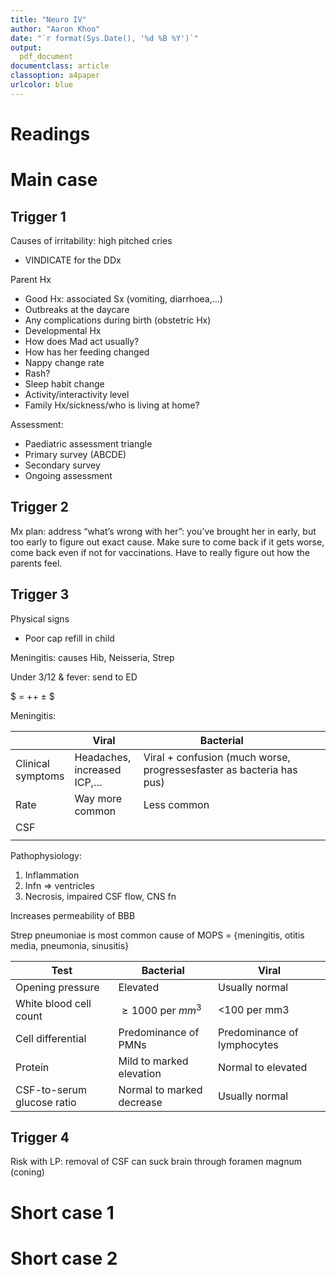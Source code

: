 ```yaml
---
title: "Neuro IV"
author: "Aaron Khoo"
date: "`r format(Sys.Date(), '%d %B %Y')`"
output:
  pdf_document
documentclass: article
classoption: a4paper
urlcolor: blue
---
```


# Readings

# Main case

## Trigger 1

Causes of irritability: high pitched cries

-  VINDICATE for the DDx

Parent Hx

-  Good Hx: associated Sx (vomiting, diarrhoea,...)
-  Outbreaks at the daycare
-  Any complications during birth (obstetric Hx)
-  Developmental Hx
-  How does Mad act usually?
-  How has her feeding changed
-  Nappy change rate
-  Rash?
-  Sleep habit change
-  Activity/interactivity level
-  Family Hx/sickness/who is living at home?

Assessment:

-  Paediatric assessment triangle
-  Primary survey (ABCDE)
-  Secondary survey
-  Ongoing assessment

## Trigger 2

Mx plan: address "what's wrong with her": you've brought her in early, but too early to figure out exact cause. Make sure to come back if it gets worse, come back even if not for vaccinations. Have to really figure out how the parents feel.

## Trigger 3

Physical signs

-  Poor cap refill in child

Meningitis: causes Hib, Neisseria, Strep

Under 3/12 & fever: send to ED

$\text{Septic screen} = \text{urine}+\text{bloods (FBC)}+\text{blood cultures} \pm \text{LP} $\pm$ \text{xray (if resp symptoms)}$

Meningitis:

|                   | Viral                      | Bacterial                                                            |   |   |
|-------------------|----------------------------|----------------------------------------------------------------------|---|---|
| Clinical symptoms | Headaches, increased ICP,… | Viral + confusion (much worse, progressesfaster as bacteria has pus) |   |   |
| Rate              | Way more common            | Less common                                                          |   |   |
| CSF               |                            |                                                                      |   |   |
|                   |                            |                                                                      |   |   |

Pathophysiology:

1.  Inflammation
2.  Infn => ventricles
3.  Necrosis, impaired CSF flow, CNS fn

Increases permeability of BBB

Strep pneumoniae is most common cause of MOPS = {meningitis, otitis media, pneumonia, sinusitis}

| Test                       | Bacterial                 | Viral                        |
|----------------------------|---------------------------|------------------------------|
| Opening pressure           | Elevated                  | Usually normal               |
| White blood cell count     | $\geq1000\text{ per }mm^{3}$| <100 per mm3            |  
| Cell differential          | Predominance of PMNs      | Predominance of lymphocytes |
| Protein                    | Mild to marked elevation  | Normal to elevated           |
| CSF-to-serum glucose ratio | Normal to marked decrease | Usually normal               |

## Trigger 4

Risk with LP: removal of CSF can suck brain through foramen magnum (coning)

# Short case 1

# Short case 2
